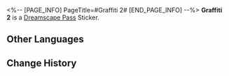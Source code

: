 <%-- [PAGE_INFO]
PageTitle=#Graffiti 2#
[END_PAGE_INFO] --%>
{{Stub|Location information}}
{{Item Infobox
|id          = 223801
|image       = Dreamscape Pass Sticker Graffiti 2.png{{subst:void|<!--$UPLOAD:<<SpriteOutput/TravelBrochure/StickFigures/223801.png>-<Dreamscape Pass Sticker Graffiti 2.png>-<Item Icons>>-->}}
|type        = Dreamscape Pass Sticker
|type2       = The Last Tycoon Stickers
|invCategory = 
|rarity      = 4
|effect      = 
|description = Digital stickers that can be used to decorate the pages of the Dreamtour Handbook. They come in many different styles.
|source1     = [[Unlocked by Default]]
}}
{{Description|Live in lies until the high-rise crumbles.}}
'''Graffiti 2''' is a [[Dreamscape Pass]] Sticker.

==Other Languages==
{{Other Languages
|en   = Graffiti 2
|zhs  = 涂鸦•二
|zht  = 塗鴉•二
|ja   = ラクガキ・2
|ko   = 그래피티•2
|es   = Grafiti 2
|fr   = Graffiti 2
|ru   = Граффити II
|th   = กราฟฟิตี้ 2
|vi   = Graffiti 2
|de   = Graffiti 2
|id   = Grafiti 2
|pt   = Grafite 2
}}

==Change History==
{{Change History|2.2}}